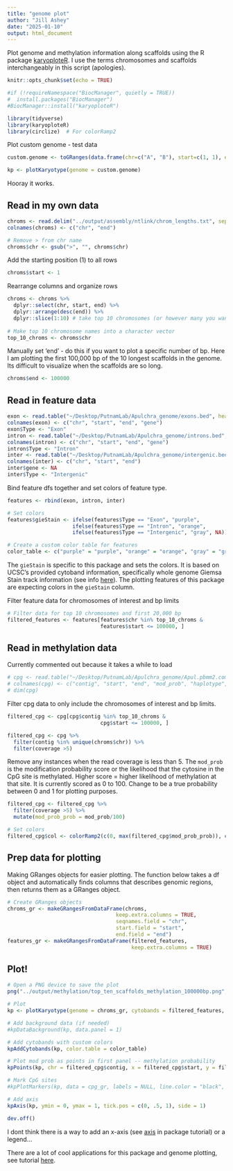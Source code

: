```yaml
---
title: "genome plot"
author: "Jill Ashey"
date: "2025-01-10"
output: html_document
---
```


Plot genome and methylation information along scaffolds using the R package [karyoploteR](https://bioconductor.org/packages/release/bioc/html/karyoploteR.html). I use the terms chromosomes and scaffolds interchangeably in this script (apologies). 

```r
knitr::opts_chunk$set(echo = TRUE)

#if (!requireNamespace("BiocManager", quietly = TRUE))
#  install.packages("BiocManager")
#BiocManager::install("karyoploteR")

library(tidyverse)
library(karyoploteR)
library(circlize)  # For colorRamp2
```

Plot custom genome - test data
```r
custom.genome <- toGRanges(data.frame(chr=c("A", "B"), start=c(1, 1), end=c(100, 200)))

kp <- plotKaryotype(genome = custom.genome)
```

Hooray it works. 

## Read in my own data 
```r
chroms <- read.delim("../output/assembly/ntlink/chrom_lengths.txt", sep = "", header = F)
colnames(chroms) <- c("chr", "end")

# Remove > from chr name
chroms$chr <- gsub(">", "", chroms$chr)
```

Add the starting position (1) to all rows
```r
chroms$start <- 1
```

Rearrange columns and organize rows
```r
chroms <- chroms %>%
  dplyr::select(chr, start, end) %>%
  dplyr::arrange(desc(end)) %>%
  dplyr::slice(1:10) # take top 10 chromosomes (or however many you want to plot)
  
# Make top 10 chromosome names into a character vector 
top_10_chroms <- chroms$chr
```

Manually set 'end' - do this if you want to plot a specific number of bp. Here I am plotting the first 100,000 bp of the 10 longest scaffolds in the genome. Its difficult to visualize when the scaffolds are so long. 
```r
chroms$end <- 100000
```

## Read in feature data 
```r
exon <- read.table("~/Desktop/PutnamLab/Apulchra_genome/exons.bed", header = F, sep="\t",stringsAsFactors=FALSE, quote="")
colnames(exon) <- c("chr", "start", "end", "gene")
exon$Type <- "Exon"
intron <- read.table("~/Desktop/PutnamLab/Apulchra_genome/introns.bed", header = F, sep="\t",stringsAsFactors=FALSE, quote="")
colnames(intron) <- c("chr", "start", "end", "gene")
intron$Type <- "Intron"
inter <- read.table("~/Desktop/PutnamLab/Apulchra_genome/intergenic.bed", header = F, sep="\t",stringsAsFactors=FALSE, quote="")
colnames(inter) <- c("chr", "start", "end")
inter$gene <- NA
inter$Type <- "Intergenic"
```

Bind feature dfs together and set colors of feature type. 
```r
features <- rbind(exon, intron, inter)

# Set colors 
features$gieStain <- ifelse(features$Type == "Exon", "purple",
                     ifelse(features$Type == "Intron", "orange",
                     ifelse(features$Type == "Intergenic", "gray", NA)))

# Create a custom color table for features 
color_table <- c("purple" = "purple", "orange" = "orange", "gray" = "gray")
```
The `gieStain` is specific to this package and sets the colors. It is based on UCSC's provided cytoband information, specifically whole genome Giemsa Stain track information (see info [here](https://genome.ucsc.edu/cgi-bin/hgTables)). The plotting features of this package are expecting colors in the `gieStain` column. 

Filter feature data for chromosomes of interest and bp limits 
```r
# Filter data for top 10 chromosomes and first 20,000 bp
filtered_features <- features[features$chr %in% top_10_chroms & 
                              features$start <= 100000, ]
```

## Read in methylation data 

Currently commented out because it takes a while to load
```r
# cpg <- read.table("~/Desktop/PutnamLab/Apulchra_genome/Apul.pbmm2.combined.bed", header = F, sep="\t",stringsAsFactors=FALSE, quote="")
# colnames(cpg) <- c("contig", "start", "end", "mod_prob", "haplotype", "coverage", "est_mod_count", "est_unmod_count", "est_count_ratio")
# dim(cpg)
```

Filter cpg data to only include the chromosomes of interest and bp limits. 
```r
filtered_cpg <- cpg[cpg$contig %in% top_10_chroms & 
                              cpg$start <= 100000, ]

filtered_cpg <- cpg %>%
  filter(contig %in% unique(chroms$chr)) %>%
  filter(coverage >5)
```

Remove any instances when the read coverage is less than 5. The `mod_prob` is the modification probability score or the likelihood that the cytosine in the CpG site is methylated. Higher score = higher likelihood of methylation at that site. It is currently scored as 0 to 100. Change to be a true probability between 0 and 1 for plotting purposes.
```r
filtered_cpg <- filtered_cpg %>%
  filter(coverage >5) %>%
  mutate(mod_prob_prob = mod_prob/100)

# Set colors 
filtered_cpg$col <- colorRamp2(c(0, max(filtered_cpg$mod_prob_prob)), c("blue", "red"))(filtered_cpg$mod_prob_prob)
```

## Prep data for plotting 

Making GRanges objects for easier plotting. The function below takes a df object and automatically finds columns that describes genomic regions, then returns them as a GRanges object. 
```r
# Create GRanges objects
chroms_gr <- makeGRangesFromDataFrame(chroms, 
                                   keep.extra.columns = TRUE,
                                   seqnames.field = "chr",
                                   start.field = "start",
                                   end.field = "end")
features_gr <- makeGRangesFromDataFrame(filtered_features,
                                        keep.extra.columns = TRUE)
```

## Plot! 
```r
# Open a PNG device to save the plot
png("../output/methylation/top_ten_scaffolds_methylation_100000bp.png", width = 50, height = 30, units = "cm", res = 300)

# Plot
kp <- plotKaryotype(genome = chroms_gr, cytobands = filtered_features, ideogram.plotter = NULL, plot.type = 1, margins = c(60, 40))

# Add background data (if needed)
#kpDataBackground(kp, data.panel = 1)

# Add cytobands with custom colors
kpAddCytobands(kp, color.table = color_table)

# Plot mod prob as points in first panel -- methylation probability 
kpPoints(kp, chr = filtered_cpg$contig, x = filtered_cpg$start, y = filtered_cpg$mod_prob_prob, col = filtered_cpg$col, pch = 16, cex = 0.5)

# Mark CpG sites
#kpPlotMarkers(kp, data = cpg_gr, labels = NULL, line.color = "black", marker.parts = c(0.5, 0.5), r1 = 0.5)

# Add axis
kpAxis(kp, ymin = 0, ymax = 1, tick.pos = c(0, .5, 1), side = 1)

dev.off()
```

I dont think there is a way to add an x-axis (see [axis](https://bernatgel.github.io/karyoploter_tutorial//Tutorial/Axis/Axis.html) in package tutorial) or a legend...

There are a lot of cool applications for this package and genome plotting, see tutorial [here](https://bernatgel.github.io/karyoploter_tutorial/). 
